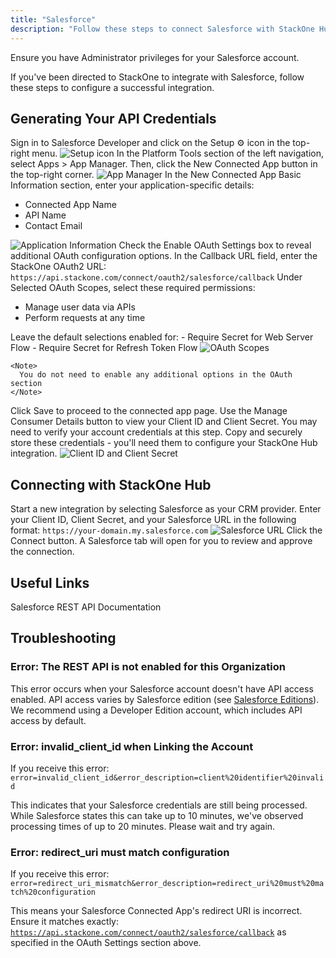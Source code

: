 ```yaml
---
title: "Salesforce"
description: "Follow these steps to connect Salesforce with StackOne Hub successfully."
---
```



<Warning>
  Ensure you have Administrator privileges for your Salesforce account.
</Warning>

If you've been directed to StackOne to integrate with Salesforce, follow these steps to configure a successful integration.

## Generating Your API Credentials

<Steps>
  <Step title="Sign in to Salesforce">
    Sign in to Salesforce Developer and click on the Setup ⚙️ icon in the top-right menu.
    <Frame>
      <img className='rounded-md' style={{ margin: '0 auto', border: '1px solid #efefef' }} alt="Setup icon" src="/images/salesforce/image1.png" />
    </Frame>
  </Step>

  <Step title="Navigate to App Manager">
    In the Platform Tools section of the left navigation, select Apps > App Manager. Then, click the New Connected App button in the top-right corner.
    <Frame>
      <img className='rounded-md' style={{ margin: '0 auto', border: '1px solid #efefef' }} alt="App Manager" src="/images/salesforce/image2.png" />
    </Frame>
  </Step>

  <Step title="Enter Application Information">
    In the New Connected App Basic Information section, enter your application-specific details:
    <ul>
      <li>Connected App Name</li>
      <li>API Name</li>
      <li>Contact Email</li>
    </ul>
    <Frame>
      <img className='rounded-md' style={{ margin: '0 auto', border: '1px solid #efefef' }} alt="Application Information" src="/images/salesforce/image3.png" />
    </Frame>
  </Step>

  <Step title="Enable OAuth Settings">
    Check the Enable OAuth Settings box to reveal additional OAuth configuration options. In the Callback URL field, enter the StackOne OAuth2 URL:
    <code>https://api.stackone.com/connect/oauth2/salesforce/callback</code>
  </Step>

  <Step title="Select OAuth Scopes">
    Under Selected OAuth Scopes, select these required permissions:
    <ul>
      <li>Manage user data via APIs</li>
      <li>Perform requests at any time</li>
    </ul>
    Leave the default selections enabled for:
    - Require Secret for Web Server Flow
    - Require Secret for Refresh Token Flow
    <Frame>
      <img className='rounded-md' style={{ margin: '0 auto', border: '1px solid #efefef' }} alt="OAuth Scopes" src="/images/salesforce/image4.png" />
    </Frame>

    <Note>
      You do not need to enable any additional options in the OAuth section
    </Note>
  </Step>

  <Step title="Save the Settings">
    Click Save to proceed to the connected app page. Use the Manage Consumer Details button to view your Client ID and Client Secret. You may need to verify your account credentials at this step. Copy and securely store these credentials - you'll need them to configure your StackOne Hub integration.
    <Frame>
      <img className='rounded-md' style={{ margin: '0 auto', border: '1px solid #efefef' }} alt="Client ID and Client Secret" src="/images/salesforce/image5.png" />
    </Frame>
  </Step>
</Steps>

## Connecting with StackOne Hub

<Steps>
  <Step title="Create a New Integration">
    Start a new integration by selecting Salesforce as your CRM provider.
  </Step>

  <Step title="Enter Credentials">
    Enter your Client ID, Client Secret, and your Salesforce URL in the following format:
    <code>https://your-domain.my.salesforce.com</code>
    <Frame>
      <img className='rounded-md' style={{ margin: '0 auto', border: '1px solid #efefef' }} alt="Salesforce URL" src="/images/salesforce/image6.png" />
    </Frame>
  </Step>

  <Step title="Connect">
    Click the Connect button. A Salesforce tab will open for you to review and approve the connection.
  </Step>
</Steps>

<IntegrationFooter />

## Useful Links
<Card title="API Reference" icon="link" href="https://developer.salesforce.com/docs/atlas.en-us.api_rest.meta/api_rest/quickstart.htm">
    Salesforce REST API Documentation
</Card>

## Troubleshooting

### Error: The REST API is not enabled for this Organization

This error occurs when your Salesforce account doesn't have API access enabled. API access varies by Salesforce edition (see [Salesforce Editions](https://help.salesforce.com)). We recommend using a Developer Edition account, which includes API access by default.

### Error: invalid_client_id when Linking the Account

If you receive this error:
<code>error=invalid_client_id&error_description=client%20identifier%20invalid</code>

This indicates that your Salesforce credentials are still being processed. While Salesforce states this can take up to 10 minutes, we've observed processing times of up to 20 minutes. Please wait and try again.

### Error: redirect_uri must match configuration

If you receive this error:
<code>error=redirect_uri_mismatch&error_description=redirect_uri%20must%20match%20configuration</code>

This means your Salesforce Connected App's redirect URI is incorrect. Ensure it matches exactly:
<code>https://api.stackone.com/connect/oauth2/salesforce/callback</code>
as specified in the OAuth Settings section above.